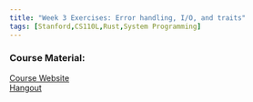 ```yaml
---
title: "Week 3 Exercises: Error handling, I/O, and traits"
tags: [Stanford,CS110L,Rust,System Programming]
--- 
```

 
### Course Material:
[Course Website](https://reberhardt.com/cs110l/spring-2020/)  
[Hangout](https://reberhardt.com/cs110l/spring-2020/assignments/week-3-exercises/)